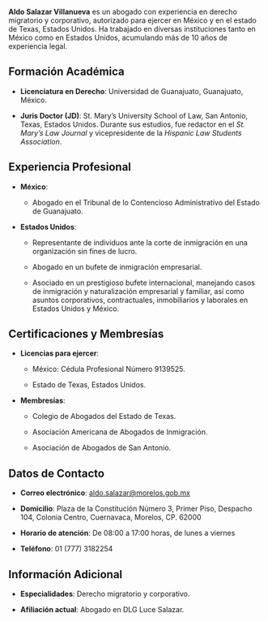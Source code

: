 **Aldo Salazar Villanueva** es un abogado con experiencia en derecho migratorio y corporativo, autorizado para ejercer en México y en el estado de Texas, Estados Unidos. Ha trabajado en diversas instituciones tanto en México como en Estados Unidos, acumulando más de 10 años de experiencia legal.

## Formación Académica

- **Licenciatura en Derecho**: Universidad de Guanajuato, Guanajuato, México.

- **Juris Doctor (JD)**: St. Mary’s University School of Law, San Antonio, Texas, Estados Unidos. Durante sus estudios, fue redactor en el _St. Mary’s Law Journal_ y vicepresidente de la _Hispanic Law Students Association_.

## Experiencia Profesional

- **México**:

  - Abogado en el Tribunal de lo Contencioso Administrativo del Estado de Guanajuato.

- **Estados Unidos**:

  - Representante de individuos ante la corte de inmigración en una organización sin fines de lucro.

  - Abogado en un bufete de inmigración empresarial.

  - Asociado en un prestigioso bufete internacional, manejando casos de inmigración y naturalización empresarial y familiar, así como asuntos corporativos, contractuales, inmobiliarios y laborales en Estados Unidos y México.

## Certificaciones y Membresías

- **Licencias para ejercer**:

  - México: Cédula Profesional Número 9139525.

  - Estado de Texas, Estados Unidos.

- **Membresías**:

  - Colegio de Abogados del Estado de Texas.

  - Asociación Americana de Abogados de Inmigración.

  - Asociación de Abogados de San Antonio.

## Datos de Contacto

- **Correo electrónico**: aldo.salazar@morelos.gob.mx

- **Domicilio**: Plaza de la Constitución Número 3, Primer Piso, Despacho 104, Colonia Centro, Cuernavaca, Morelos, CP. 62000

- **Horario de atención**: De 08:00 a 17:00 horas, de lunes a viernes

- **Teléfono**: 01 (777) 3182254

## Información Adicional

- **Especialidades**: Derecho migratorio y corporativo.

- **Afiliación actual**: Abogado en DLG Luce Salazar.

